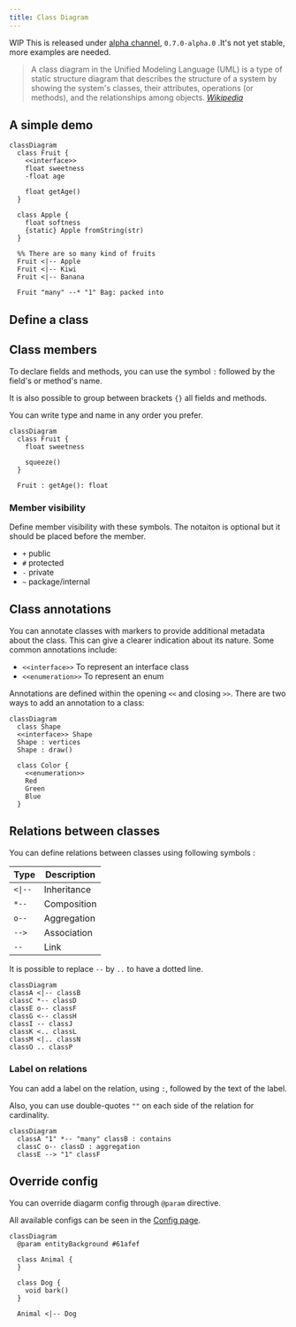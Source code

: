 ```yaml
---
title: Class Diagram
---
```


<span className="badge badge--info">WIP</span> This is released under [alpha channel](https://www.npmjs.com/package/@pintora/standalone?activeTab=versions), `0.7.0-alpha.0` .It's not yet stable, more examples are needed.

> A class diagram in the Unified Modeling Language (UML) is a type of static structure diagram that describes the structure of a system by showing the system's classes, their attributes, operations (or methods), and the relationships among objects.
> <cite><a href="https://en.wikipedia.org/wiki/Sequence_diagram">Wikipedia</a></cite>

## A simple demo

```pintora play
classDiagram
  class Fruit {
    <<interface>>
    float sweetness
    -float age

    float getAge()
  }

  class Apple {
    float softness
    {static} Apple fromString(str)
  }

  %% There are so many kind of fruits
  Fruit <|-- Apple
  Fruit <|-- Kiwi
  Fruit <|-- Banana

  Fruit "many" --* "1" Bag: packed into
```

## Define a class

## Class members

To declare fields and methods, you can use the symbol `:` followed by the field's or method's name.

It is also possible to group between brackets `{}` all fields and methods.

You can write type and name in any order you prefer.

```pintora play
classDiagram
  class Fruit {
    float sweetness

    squeeze()
  }

  Fruit : getAge(): float
```

### Member visibility

Define member visibility with these symbols. The notaiton is optional but it should be placed before the member.

- `+` public
- `#` protected
- `-` private
- `~` package/internal

## Class annotations

You can annotate classes with markers to provide additional metadata about the class. This can give a clearer indication about its nature. Some common annotations include:

- `<<interface>>` To represent an interface class
- `<<enumeration>>` To represent an enum

Annotations are defined within the opening `<<` and closing `>>`. There are two ways to add an annotation to a class:

```pintora play
classDiagram
  class Shape
  <<interface>> Shape
  Shape : vertices
  Shape : draw()

  class Color {
    <<enumeration>>
    Red
    Green
    Blue
  }
```

## Relations between classes

You can define relations between classes using following symbols :

| Type    | Description |
| ------- | ----------- |
| `<\|--` | Inheritance |
| `*--`   | Composition |
| `o--`   | Aggregation |
| `-->`   | Association |
| `--`    | Link        |

It is possible to replace `--` by `..` to have a dotted line.

```pintora play
classDiagram
classA <|-- classB
classC *-- classD
classE o-- classF
classG <-- classH
classI -- classJ
classK <.. classL
classM <|.. classN
classO .. classP
```

### Label on relations

You can add a label on the relation, using `:`, followed by the text of the label.

Also, you can use double-quotes `""` on each side of the relation for cardinality.

```pintora play
classDiagram
  classA "1" *-- "many" classB : contains
  classC o-- classD : aggregation
  classE --> "1" classF
```

## Override config

You can override diagarm config through `@param` directive.

All available configs can be seen in the [Config page](../configuration/config.md#class).

```pintora play
classDiagram
  @param entityBackground #61afef

  class Animal {
  }

  class Dog {
    void bark()
  }

  Animal <|-- Dog
```
